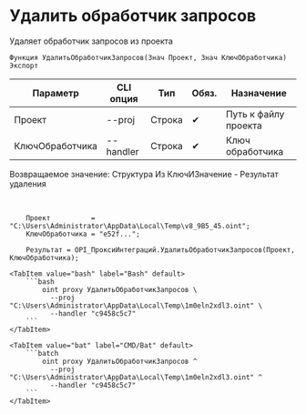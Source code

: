 ﻿---
sidebar_position: 4
---


# Удалить обработчик запросов
 Удаляет обработчик запросов из проекта



`Функция УдалитьОбработчикЗапросов(Знач Проект, Знач КлючОбработчика) Экспорт`

  | Параметр | CLI опция | Тип | Обяз. | Назначение |
  |-|-|-|-|-|
  | Проект | --proj | Строка | &#x2714; | Путь к файлу проекта |
  | КлючОбработчика | --handler | Строка | &#x2714; | Ключ обработчика |

  
  Возвращаемое значение:   Структура Из КлючИЗначение - Результат удаления

<br/>




```bsl title="Пример использования для 1С:Предприятие/OneScript"
    Проект          = "C:\Users\Administrator\AppData\Local\Temp\v8_9B5_45.oint";
    КлючОбработчика = "e52f...";

    Результат = OPI_ПроксиИнтеграций.УдалитьОбработчикЗапросов(Проект, КлючОбработчика);
```
    

 <Tabs>
  
    <TabItem value="bash" label="Bash" default>
        ```bash
            oint proxy УдалитьОбработчикЗапросов \
              --proj "C:\Users\Administrator\AppData\Local\Temp\1m0eln2xdl3.oint" \
              --handler "c9458c5c7"
        ```
    </TabItem>
  
    <TabItem value="bat" label="CMD/Bat" default>
        ```batch
            oint proxy УдалитьОбработчикЗапросов ^
              --proj "C:\Users\Administrator\AppData\Local\Temp\1m0eln2xdl3.oint" ^
              --handler "c9458c5c7"
        ```
    </TabItem>
</Tabs>



